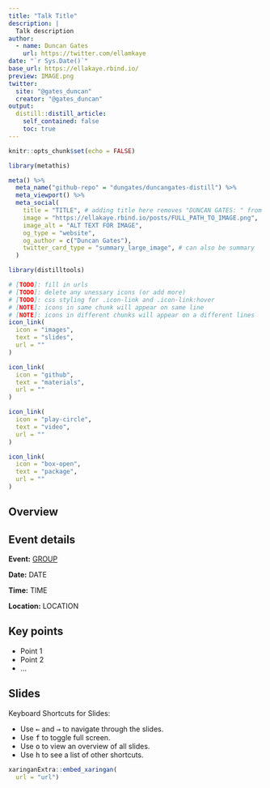```yaml
---
title: "Talk Title"
description: |
  Talk description
author: 
  - name: Duncan Gates
    url: https://twitter.com/ellamkaye
date: "`r Sys.Date()`"
base_url: https://ellakaye.rbind.io/
preview: IMAGE.png
twitter:
  site: "@gates_duncan"
  creator: "@gates_duncan"
output:
  distill::distill_article:
    self_contained: false
    toc: true
---
```


```r
knitr::opts_chunk$set(echo = FALSE)
```

```r
library(metathis)

meta() %>%
  meta_name("github-repo" = "dungates/duncangates-distill") %>%
  meta_viewport() %>%
  meta_social(
    title = "TITLE", # adding title here removes "DUNCAN GATES: " from the front
    image = "https://ellakaye.rbind.io/posts/FULL_PATH_TO_IMAGE.png", 
    image_alt = "ALT TEXT FOR IMAGE",
    og_type = "website",
    og_author = c("Duncan Gates"),
    twitter_card_type = "summary_large_image", # can also be summary
  )
```


```r
library(distilltools)
```

```r
# [TODO]: fill in urls
# [TODO]: delete any unessary icons (or add more)
# [TODO]: css styling for .icon-link and .icon-link:hover
# [NOTE]: icons in same chunk will appear on same line
# [NOTE]: icons in different chunks will appear on a different lines
icon_link(
  icon = "images",
  text = "slides",
  url = ""
)

icon_link(
  icon = "github",
  text = "materials",
  url = ""
)

icon_link(
  icon = "play-circle",
  text = "video",
  url = ""
)

icon_link(
  icon = "box-open",
  text = "package",
  url = ""
)
```

## Overview 


## Event details

**Event:** [GROUP](url)

**Date:** DATE

**Time:** TIME

**Location:** LOCATION

## Key points

- Point 1
- Point 2
- ...

## Slides

Keyboard Shortcuts for Slides:

- Use <kbd>←</kbd> and <kbd>→</kbd> to navigate through the slides.
- Use <kbd>f</kbd> to toggle full screen.
- Use <kbd>o</kbd> to view an overview of all slides.
- Use <kbd>h</kbd> to see a list of other shortcuts.

```r
xaringanExtra::embed_xaringan(
  url = "url")
```
